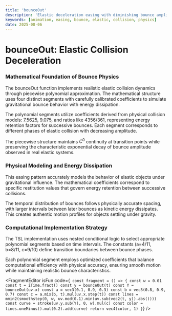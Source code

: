 ```yaml
---
title: 'bounceOut'
description: 'Elastic deceleration easing with diminishing bounce amplitude simulating realistic collision physics'
keywords: [animation, easing, bounce, elastic, collision, physics]
date: 2025-08-06
---
```



# bounceOut: Elastic Collision Deceleration

### Mathematical Foundation of Bounce Physics

The bounceOut function implements realistic elastic collision dynamics through piecewise polynomial approximation. The mathematical structure uses four distinct segments with carefully calibrated coefficients to simulate gravitational bounce behavior with energy dissipation.

The polynomial segments utilize coefficients derived from physical collision models: 7.5625, 9.075, and ratios like 4356/361, representing energy retention factors for successive bounces. Each segment corresponds to different phases of elastic collision with decreasing amplitude.

The piecewise structure maintains $C^0$ continuity at transition points while preserving the characteristic exponential decay of bounce amplitude observed in real elastic systems.

### Physical Modeling and Energy Dissipation

This easing pattern accurately models the behavior of elastic objects under gravitational influence. The mathematical coefficients correspond to specific restitution values that govern energy retention between successive collisions.

The temporal distribution of bounces follows physically accurate spacing, with larger intervals between later bounces as kinetic energy dissipates. This creates authentic motion profiles for objects settling under gravity.

### Computational Implementation Strategy

The TSL implementation uses nested conditional logic to select appropriate polynomial segments based on time intervals. The constants (a=4/11, b=8/11, c=9/10) define transition boundaries between bounce phases.

Each polynomial segment employs optimized coefficients that balance computational efficiency with physical accuracy, ensuring smooth motion while maintaining realistic bounce characteristics.

<FragmentEditor
        isFun
        code={`
const fragment = () => {
    const w = 0.01
    const t = iTime.fract()
    const y = bounceOut(t)
    const Y = bounceOut(uv.x)
    const a = vec3(0.1, 0.9, 0.3)
    const b = vec3(0.8, 0.9, 0.7)
    const c = a.mix(b, t).mul(uv.x.step(t))
    const lines = mmin2(smoothstep(0, w, uv.mod(0.1).min(uv.sub(vec2(t, y)).abs())))
    const curve = stroke(uv.y.sub(Y), 0, w).mul(c)
    const color = lines.oneMinus().mul(0.2).add(curve)
    return vec4(color, 1)
}`}
/>
